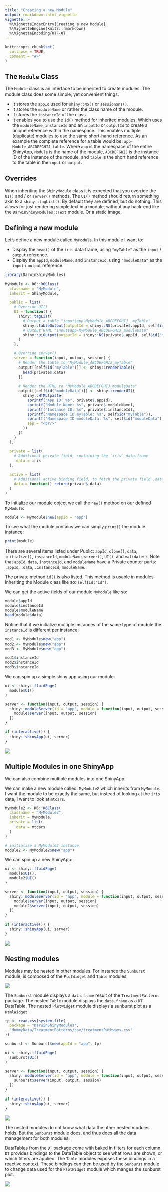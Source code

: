 ```yaml
---
title: "Creating a new Module"
output: rmarkdown::html_vignette
vignette: >
  %\VignetteIndexEntry{Creating a new Module}
  %\VignetteEngine{knitr::rmarkdown}
  %\VignetteEncoding{UTF-8}
---
```


```r
knitr::opts_chunk$set(
  collapse = TRUE,
  comment = "#>"
)
```

## The `Module` Class
The `Module` class is an interface to be inherited to create modules. The module class does some simple, yet convenient things:

- It stores the `appId` used for `shiny::NS()` or `session$ns()`.
- It stores the `moduleName` or rather the class name of the module.
- It stores the `instanceId` of the class.
- It enables you to use the `id()` method for inherited modules. Which uses the `moduleName`, `instanceId` and an `inputId` or `outputId` to create a unique reference within the namespace. This enables multiple (duplicate) modules to use the same short-hand reference. As an example the complete reference for a table would be: `app-Module_ABCDEFGHIJ_table`. Where `app` is the namespace of the entire ShinyApp, `Module` is the name of the module, `ABCDEFGHIJ` is the instance ID of the instance of the module, and `table` is the short hand reference to the table in the `input` or `output`.

## Overrides
When inheriting the `ShinyModule` class it is expected that you override the `UI()` and / or `server()` methods. The `UI()` method should return something akin to a `shiny::tagList()`. By default they are defined, but do nothing. This allows for just rendering simple text in a module, without any back-end like the `DarwinShinyModules::Text` module. Or a static image.

## Defining a new module
Let's define a new module called `MyModule`. In this module I want to:

- Display the `head()` of the `iris` data frame, using `"myTable"` as the `input` / `output` reference.
- Display the `appId`, `moduleName`, and `instanceId`, using `"moduleData"` as the `input` / `output` reference.

```r
library(DarwinShinyModules)

MyModule <- R6::R6Class(
  classname = "MyModule",
  inherit = ShinyModule,

  public = list(
    # Override UI()
    UI = function() {
      shiny::tagList(
        # Output a table "input$app-MyModule_ABCDEFGHIJ__myTable"
        shiny::tableOutput(outputId = shiny::NS(private$.appId, self$id("myTable"))),
        # Output HTML "input$app-MyModule_ABCDEFGHIJ_moduleData"
        shiny::uiOutput(outputId = shiny::NS(private$.appId, self$id("moduleData")))
      )
    },

    # Override server()
    server = function(input, output, session) {
      # Render the table to "MyModule_ABCDEFGHIJ_myTable"
      output[[self$id("myTable")]] <- shiny::renderTable({
        head(private$.data)
      })
      
      # Render the HTML to "MyModule_ABCDEFGHIJ_moduleData"
      output[[self$id("moduleData")]] <- shiny::renderUI({
        shiny::HTML(paste(
          sprintf("App ID: %s", private$.appId),
          sprintf("Module Name: %s", private$.moduleName),
          sprintf("Instance ID: %s", private$.instanceId),
          sprintf("Namespace ID myTable: %s", self$id("myTable")),
          sprintf("Namespace ID moduleData: %s", self$id("moduleData")),
          sep = "<br/>"
        ))
      })
    }
  ),

  private = list(
    # Additional private field, containing the `iris` data.frame
    .data = iris
  ),

  active = list(
    # Additional active binding field, to fetch the private field .data
    data = function() return(private$.data)
  )
)
```

To initialize our module object we call the `new()` method on our defined `MyModule`:
```r
module <- MyModule$new(appId = "app")
```

To see what the module contains we can simply `print()` the module instance:
```r
print(module)
```
There are several items listed under Public: `appId`, `clone()`, `data`, `initialize()`, `instanceId`, `moduleName`, `server()`, `UI()`, and `validate()`. Note that `appId`, `data`, `instanceId`, and `moduleName` have a Private counter parts: `.appId`, `.data`, `.instanceId`, `moduleName`.

The private method `id()` is also listed. This method is usable in modules inheriting the Module class like so: `self$id("id")`.

We can get the active fields of our module `MyModule` like so:
```r
module$appId
module$instanceId
module$moduleName
head(module$data)
```

Notice that if we initialize multiple instances of the same type of module the `instanceId` is different per instance:
```r
mod1 <- MyModule$new("app")
mod2 <- MyModule$new("app")
mod3 <- MyModule$new("app")

mod1$instanceId
mod2$instanceId
mod3$instanceId
```


We can spin up a simple shiny app using our module:
```r
ui <- shiny::fluidPage(
  module$UI()
)

server <- function(input, output, session) {
  shiny::moduleServer(id = "app", module = function(input, output, session) {
    module$server(input, output, session)
  })
}

if (interactive()) {
  shiny::shinyApp(ui, server)
}
```
![](./img/app1.png)

## Multiple Modules in one ShinyApp
We can also combine multiple modules into one ShinyApp.

We can make a new module called: `MyModule2` which inherits from `MyModule`. I want the module to be exactly the same, but instead of looking at the `iris` data, I want to look at `mtcars`.

```r
MyModule2 <- R6::R6Class(
  classname = "MyModule2",
  inherit = MyModule,
  private = list(
    .data = mtcars
  )
)

# initialize a MyModule2 instance
module2 <- MyModule2$new("app")
```

We can spin up a new ShinyApp:
```r
ui <- shiny::fluidPage(
  module$UI(),
  module2$UI()
)

server <- function(input, output, session) {
  shiny::moduleServer(id = "app", module = function(input, output, session) {
    module$server(input, output, session)
    module2$server(input, output, session)
  })
}

if (interactive()) {
  shiny::shinyApp(ui, server)
}
```
![](./img/app2.png)

## Nesting modules
Modules may be nested in other modules. For instance the `Sunburst` module, is composed of the `PlotWidget` and `Table` modules.

![](./img/sunburst-mod.png)

The `Sunburst` module displays a `data.frame` result of the `TreatmentPatterns` package. The nested `Table` module displays the `data.frame` as a `DT` DataTable. The nested `PlotWidget` module displays a sunburst plot as a `HtmlWidget`.

```r
tp <- read.csv(system.file(
  package = "DarwinShinyModules",
  "dummyData/TreatmentPatterns/csv/treatmentPathways.csv"
))

sunburst <- Sunburst$new(appId = "app", tp)

ui <- shiny::fluidPage(
  sunburst$UI()
)

server <- function(input, output, session) {
  shiny::moduleServer(id = "app", module = function(input, output, session) {
    sunburst$server(input, output, session)
  })
}

if (interactive()) {
  shiny::shinyApp(ui, server)
}
```
![](./img/app3.png)

The nested modules do not know what data the other nested modules holds. But the `Sunburst` module does, and thus does all the data management for both modules.

DataTables from the `DT` package come with baked in filters for each column. `DT` provides bindings to the DataTable object to see what rows are shown, or which filters are applied. The `Table` modules exposes these bindings in a reactive context. These bindings can then be used by the `Sunburst` module to change data used for the `PlotWidget` module which manges the sunburst plot.

![](./img/app3-filtered.png)
